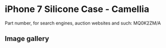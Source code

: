 
# iPhone 7 Silicone Case - Camellia

Part number, for search engines, auction websites and such: MQ0K2ZM/A

## Image gallery

<div style={{ width: "768px" }}>
  <GalleryComponent
    images={[
      {
        original: "/everysource/MQ0K2.webp",
        thumbnail: "/everypreview/MQ0K2.webp",
      },
      {
        original: "/everysource/MQ0K2_AV1_GOLD.webp",
        thumbnail: "/everypreview/MQ0K2_AV1_GOLD.webp",
      },
      {
        original: "/everysource/MQ0K2_AV1_JET_BLACK.webp",
        thumbnail: "/everypreview/MQ0K2_AV1_JET_BLACK.webp",
      },
      {
        original: "/everysource/MQ0K2_AV1_RED.webp",
        thumbnail: "/everypreview/MQ0K2_AV1_RED.webp",
      },
      {
        original: "/everysource/MQ0K2_AV1_SILVER.webp",
        thumbnail: "/everypreview/MQ0K2_AV1_SILVER.webp",
      },
      {
        original: "/everysource/MQ0K2_AV2.webp",
        thumbnail: "/everypreview/MQ0K2_AV2.webp",
      }
    ]}
  />
</div>